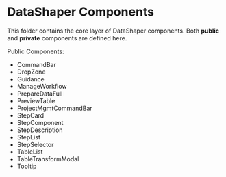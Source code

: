 
<Meta title="Components/Overview" />

# DataShaper Components

This folder contains the core layer of DataShaper components. Both **public** and **private** components are defined here.

Public Components:

- CommandBar
- DropZone
- Guidance
- ManageWorkflow
- PrepareDataFull
- PreviewTable
- ProjectMgmtCommandBar
- StepCard
- StepComponent
- StepDescription
- StepList
- StepSelector
- TableList
- TableTransformModal
- Tooltip
